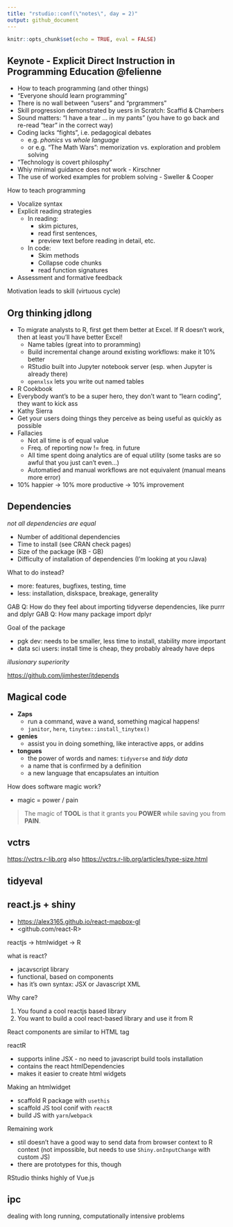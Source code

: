```yaml
---
title: "rstudio::conf(\"notes\", day = 2)"
output: github_document
---
```


```r
knitr::opts_chunk$set(echo = TRUE, eval = FALSE)
```

## Keynote - Explicit Direct Instruction in Programming Education @felienne

- How to teach programming (and other things)
- "Everyone should learn programming"
- There is no wall between "users" and "prgrammers"
- Skill progression demonstrated by uesrs in Scratch: Scaffid & Chambers
- Sound matters: "I have a tear ... in my pants" (you have to go back and re-read "tear" in the correct way)
- Coding lacks "fights", i.e. pedagogical debates
  - e.g. _phonics_ vs _whole language_
  - or e.g. "The Math Wars": memorization vs. exploration and problem solving
- "Technology is covert philosphy"
- Whiy minimal guidance does not work - Kirschner
- The use of worked examples for problem solving - Sweller & Cooper

How to teach programming

- Vocalize syntax
- Explicit reading strategies
  - In reading: 
    - skim pictures, 
    - read first sentences, 
    - preview text before reading in detail, etc.
  - In code:
    - Skim methods
    - Collapse code chunks
    - read function signatures
- Assessment and formative feedback

Motivation leads to skill (virtuous cycle)

## Org thinking jdlong

- To migrate analysts to R, first get them better at Excel. If R doesn't work, then at least you'll have better Excel!
  - Name tables (great into to proramming)
  - Build incremental change around existing workflows: make it 10% better
  - RStudio built into Jupyter notebook server (esp. when Jupyter is already there)
  - `openxlsx` lets you write out named tables
- R Cookbook
- Everybody want's to be a super hero, they don't want to "learn coding", they want to kick ass
- Kathy Sierra
- Get your users doing things they perceive as being useful as quickly as possible
- Fallacies
  - Not all time is of equal value
  - Freq. of reporting now != freq. in future
  - All time spent doing analytics are of equal utility (some tasks are so awful that you just can't even...)
  - Automatied and manual workflows are not equivalent (manual means more error)
- 10% happier -> 10% more productive -> 10% improvement

## Dependencies

*not all dependencies are equal*

- Number of additional dependencies
- Time to install (see CRAN check pages)
- Size of the package (KB - GB)
- Difficulty of installation of dependencies (I'm looking at you rJava)

What to do instead?

- more: features, bugfixes, testing, time
- less: installation, diskspace, breakage, generality

GAB Q: How do they feel about importing tidyverse dependencies, like purrr and dplyr
GAB Q: How many package import dplyr

Goal of the package

- pgk dev: needs to be smaller, less time to install, stability more important
- data sci users: install time is cheap, they probably already have deps

_illusionary superiority_

<https://github.com/jimhester/itdepends>

## Magical code

- **Zaps**
  - run a command, wave a wand, something magical happens!
  - `janitor`, `here`, `tinytex::install_tinytex()`
- **genies**
  - assist you in doing something, like interactive apps, or addins
- **tongues**
  - the power of words and names: `tidyverse` and _tidy data_
  - a name that is confirmed by a definition
  - a new language that encapsulates an intuition

How does software magic work?

- magic = power / pain

> The magic of **TOOL** is that it grants you **POWER** while saving you from **PAIN**.

## vctrs

<https://vctrs.r-lib.org> also <https://vctrs.r-lib.org/articles/type-size.html>

## tidyeval

## react.js + shiny

- <https://alex3165.github.io/react-mapbox-gl>
- <github.com/react-R>

reactjs -> htmlwidget -> R

what is react?

- jacavscript library
- functional, based on components
- has it's own syntax: JSX or Javascript XML

Why care?

1. You found a cool reactjs based library
2. You want to build a cool react-based library and use it from R

React components are similar to HTML tag

reactR

- supports inline JSX - no need to javascript build tools installation
- contains the react htmlDependencies
- makes it easier to create html widgets

Making an htmlwidget

- scaffold R package with `usethis`
- scaffold JS tool conif with `reactR`
- build JS with `yarn`/`webpack`

Remaining work

- stil doesn't have a good way to send data from browser context to R context (not impossible, but needs to use `Shiny.onInputChange` with custom JS)
- there are prototypes for this, though

RStudio thinks highly of Vue.js

## ipc

dealing with long running, computationally intensive problems



